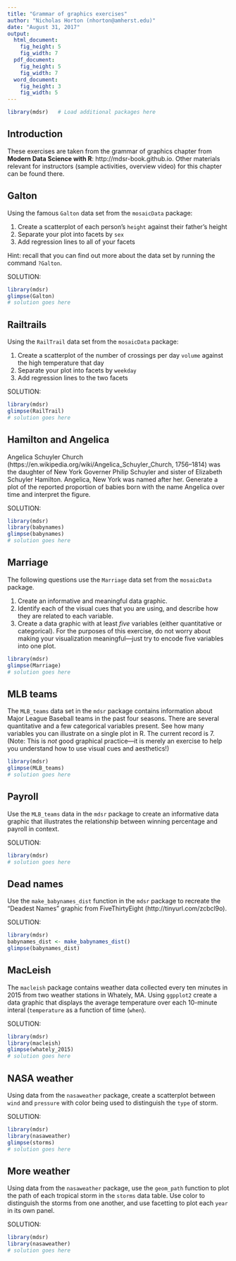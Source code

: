 ```yaml
---
title: "Grammar of graphics exercises"
author: "Nicholas Horton (nhorton@amherst.edu)"
date: "August 31, 2017"
output:
  html_document:
    fig_height: 5
    fig_width: 7
  pdf_document:
    fig_height: 5
    fig_width: 7
  word_document:
    fig_height: 3
    fig_width: 5
---
```


```r
library(mdsr)   # Load additional packages here 
```

## Introduction
These exercises are taken from the grammar of graphics chapter from **Modern Data Science with R**: http://mdsr-book.github.io.  Other materials relevant for instructors (sample activities, overview video) for this chapter can be found there.


## Galton
Using the famous `Galton` data set from the `mosaicData` package:

1. Create a scatterplot of each person's `height` against their father's height
2. Separate your plot into facets by `sex`
3. Add regression lines to all of your facets

Hint: recall that you can find out more about the data set by running the command `?Galton`.


SOLUTION:

```r
library(mdsr)
glimpse(Galton)
# solution goes here
```


## Railtrails
Using the `RailTrail` data set from the `mosaicData` package:

1.  Create a scatterplot of the number of crossings per day `volume` against the high temperature that day
2. Separate your plot into facets by `weekday`
3. Add regression lines to the two facets

SOLUTION:

```r
library(mdsr)
glimpse(RailTrail)
# solution goes here
```


## Hamilton and Angelica
Angelica Schuyler Church (https://en.wikipedia.org/wiki/Angelica_Schuyler_Church, 1756--1814) was the daughter of New York Governer Philip Schuyler and sister of
Elizabeth Schuyler Hamilton.  Angelica, New York was named after her.  Generate a plot of the reported proportion of babies born
with the name Angelica over time and interpret the figure.

SOLUTION:

```r
library(mdsr)
library(babynames)
glimpse(babynames)
# solution goes here
```

## Marriage
The following questions use the `Marriage` data set from the `mosaicData` package.

1.  Create an informative and meaningful data graphic.
2. Identify each of the visual cues that you are using, and describe how they are related to each variable.
3. Create a data graphic with at least *five* variables (either quantitative or categorical). For the purposes of this exercise, do not worry about making your visualization meaningful---just try to encode five variables into one plot.


```r
library(mdsr)
glimpse(Marriage)
# solution goes here
```

## MLB teams
The `MLB_teams` data set in the `mdsr` package contains information about Major League Baseball teams in the past four seasons. There are several quantitative and a few categorical variables present. See how many variables you can illustrate on a single plot in R. The current record is 7. (Note: This is *not* good graphical practice---it is merely an exercise to help you understand how to use visual cues and aesthetics!)

```r
library(mdsr)
glimpse(MLB_teams)
# solution goes here
```

## Payroll
Use the `MLB_teams` data in the `mdsr` package to create an informative data graphic that illustrates the relationship between winning percentage and payroll in context.

SOLUTION:

```r
library(mdsr)
# solution goes here
```


## Dead names
Use the `make_babynames_dist` function in the `mdsr` package to recreate the "Deadest Names" graphic from FiveThirtyEight (http://tinyurl.com/zcbcl9o).

SOLUTION:

```r
library(mdsr)
babynames_dist <- make_babynames_dist()
glimpse(babynames_dist)
```

## MacLeish
The `macleish` package contains weather data collected every ten minutes in 2015 from two weather stations in Whately, MA.
Using `ggpplot2` create a data graphic that displays the average temperature over each 10-minute interal (`temperature` as a function of time (`when`).

SOLUTION:

```r
library(mdsr)
library(macleish)
glimpse(whately_2015)
# solution goes here
```

## NASA weather
Using data from the `nasaweather` package, create a scatterplot between `wind` and `pressure` with color being used to distinguish the `type` of storm.

SOLUTION:

```r
library(mdsr)
library(nasaweather)
glimpse(storms)
# solution goes here
```

## More weather
Using data from the `nasaweather` package, use the `geom_path` function to plot the path of each tropical storm in the `storms` data table. Use color to distinguish the storms from one another, and use facetting to plot each `year` in its own panel.

SOLUTION:

```r
library(mdsr)
library(nasaweather)
# solution goes here
```
